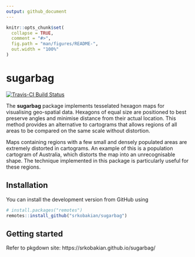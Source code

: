 ```yaml
---
output: github_document
---
```


<!-- README.md is generated from README.Rmd. Please edit that file -->

```r
knitr::opts_chunk$set(
  collapse = TRUE,
  comment = "#>",
  fig.path = "man/figures/README-",
  out.width = "100%"
)
```
# sugarbag

[![Travis-CI Build Status](https://travis-ci.org/srkobakian/sugarbag.svg?branch=master)](https://travis-ci.org/srkobakian/sugarbag)

The **sugarbag** package implements tesselated hexagon maps for visualising geo-spatial data. Hexagons of equal size are positioned to best preserve angles and minimise distance from their actual location. This method provides an alternative to cartograms that allows regions of all areas to be compared on the same scale without distortion.

Maps containing regions with a few small and densely populated areas are extremely distorted in cartograms. An example of this is a population cartogram of Australia, which distorts the map into an unrecognisable shape. The technique implemented in this package is particularly useful for these regions.

## Installation

<!-- You can install the released version of sugarbag from [CRAN](https://CRAN.R-project.org) with: -->

<!-- ``` r -->
<!-- install.packages("sugarbag") -->
<!-- ``` -->

You can install the development version from GitHub using

```r
# install.packages("remotes")
remotes::install_github("srkobakian/sugarbag")
```

## Getting started

Refer to pkgdown site: https://srkobakian.github.io/sugarbag/
